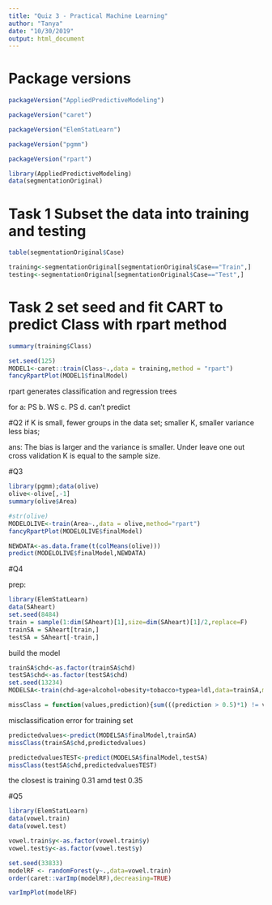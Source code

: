 ```yaml
---
title: "Quiz 3 - Practical Machine Learning"
author: "Tanya"
date: "10/30/2019"
output: html_document
---
```

# Package versions
```r
packageVersion("AppliedPredictiveModeling")
```
```r
packageVersion("caret")
```
```r
packageVersion("ElemStatLearn")
```

```r
packageVersion("pgmm")
```

```r
packageVersion("rpart")
```

```r
library(AppliedPredictiveModeling)
data(segmentationOriginal)
```

# Task 1 Subset the data into training and testing
```r
table(segmentationOriginal$Case)
```
```r
training<-segmentationOriginal[segmentationOriginal$Case=="Train",]
testing<-segmentationOriginal[segmentationOriginal$Case=="Test",]
```

# Task 2 set seed and fit CART to predict Class with rpart method
```r
summary(training$Class)
```
```r
set.seed(125)
MODEL1<-caret::train(Class~.,data = training,method = "rpart") 
fancyRpartPlot(MODEL1$finalModel)
```

rpart generates classification and regression trees 

for a: PS
b. WS
c. PS
d. can't predict 

#Q2
if K is small, fewer groups in the data set; smaller K, smaller variance less bias; 

ans: The bias is larger and the variance is smaller. Under leave one out cross validation K is equal to the sample size.
 

#Q3 

```r
library(pgmm);data(olive)
olive<-olive[,-1]
summary(olive$Area)
```
```r
#str(olive)
MODELOLIVE<-train(Area~.,data = olive,method="rpart")
fancyRpartPlot(MODELOLIVE$finalModel)
```

```r
NEWDATA<-as.data.frame(t(colMeans(olive)))
predict(MODELOLIVE$finalModel,NEWDATA)
```


#Q4 

prep:
```r
library(ElemStatLearn)
data(SAheart)
set.seed(8484)
train = sample(1:dim(SAheart)[1],size=dim(SAheart)[1]/2,replace=F)
trainSA = SAheart[train,]
testSA = SAheart[-train,]
```

build the model
```r
trainSA$chd<-as.factor(trainSA$chd)
testSA$chd<-as.factor(testSA$chd)
set.seed(13234)
MODELSA<-train(chd~age+alcohol+obesity+tobacco+typea+ldl,data=trainSA,method="glm",family="binomial")

missClass = function(values,prediction){sum(((prediction > 0.5)*1) != values)/length(values)}

```

misclassification error for training set
```r
predictedvalues<-predict(MODELSA$finalModel,trainSA)
missClass(trainSA$chd,predictedvalues)
```

```r
predictedvaluesTEST<-predict(MODELSA$finalModel,testSA)
missClass(testSA$chd,predictedvaluesTEST)
```
the closest is training 0.31 amd test 0.35 

#Q5 

```r
library(ElemStatLearn)
data(vowel.train)
data(vowel.test)
```

```r
vowel.train$y<-as.factor(vowel.train$y)
vowel.test$y<-as.factor(vowel.test$y)
```

```r
set.seed(33833)
modelRF <- randomForest(y~.,data=vowel.train)
order(caret::varImp(modelRF),decreasing=TRUE)
```


```r
varImpPlot(modelRF)
```



